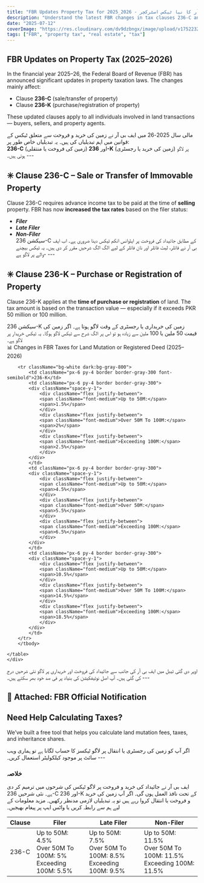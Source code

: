 ```yaml
---
title: "FBR Updates Property Tax for 2025_2026 - ایف بی آر کا نیا ٹیکس اسٹرکچر"
description: "Understand the latest FBR changes in tax clauses 236-C and 236-K for land mutation and registered deed for property in Pakistan.fbr immovable property declaration requirement. Read in both English and Urdu."
date: "2025-07-12"
coverImage: "https://res.cloudinary.com/dv9dzbngx/image/upload/v1752232319/blogs/fbr_2025_vzm0vx.png"
tags: ["FBR", "property tax", "real estate", "tax"]
---
```


## FBR Updates on Property Tax (2025–2026)

In the financial year 2025–26, the Federal Board of Revenue (FBR) has announced significant updates in property taxation laws. The changes mainly affect:

- Clause **236-C** (sale/transfer of property)
- Clause **236-K** (purchase/registration of property)

These updated clauses apply to all individuals involved in land transactions — buyers, sellers, and property agents.

<div className="section-spacing">
  <Urdu>
    مالی سال 2025-26 میں ایف بی آر نے زمین کی خرید و فروخت سے متعلق ٹیکس کے
    قوانین میں اہم تبدیلیاں کی ہیں۔ یہ تبدیلیاں خاص طور پر:
    <br />
    <strong>236-C</strong> (زمین کی فروخت یا منتقلی) اور
    <strong>236-K</strong> (زمین کی خرید یا رجسٹری) پر لاگو ہوتی ہیں۔
  </Urdu>
  ---
</div>


## ✳️ Clause 236-C – Sale or Transfer of Immovable Property

Clause 236-C requires advance income tax to be paid at the time of **selling** property. FBR has now **increased the tax rates** based on the filer status:

- **_Filer_**
- **_Late Filer_**
- **_Non-Filer_**
  <div className="section-spacing">
    <Urdu>
      سیکشن 236-C کے مطابق جائیداد کی فروخت پر ایڈوانس انکم ٹیکس دینا ضروری ہے۔
      اب ایف بی آر نے فائلر، لیٹ فائلر اور نان فائلر کے لیے الگ الگ شرحیں مقرر
     کر دی ہیں۔
     یہ ٹیکس بیچنے والے پر لاگو ہے-
    </Urdu>
    ---
  </div>



## ✳️ Clause 236-K – Purchase or Registration of Property

Clause 236-K applies at the **time of purchase or registration** of land. The tax amount is based on the transaction value — especially if it exceeds PKR 50 million or 100 million.

<div className="section-spacing">
<Urdu>
  سیکشن 236-K زمین کی خریداری یا رجسٹری کے وقت لاگو ہوتا ہے۔ اگر زمین کی قیمت 50
  ملین یا 100 ملین سے زیادہ ہو تو اس پر الگ شرح سے ٹیکس لاگو ہوگا۔
یہ ٹیکس خریدار پر لاگو ہے۔
</Urdu>
</div>
<div className="">
  <div className="text-center text-lg font-semibold text-gray-800 dark:text-gray-200 mb-2">
    📊 Changes in FBR Taxes for Land Mutation or Registered Deed (2025–2026)
  </div>
    <div className="flex justify-center overflow-x-auto">
    <table className="w-full max-w-4xl text-sm text-left rtl:text-right text-gray-500 dark:text-gray-400 border border-gray-300">
        <thead className="text-xs text-gray-700 uppercase bg-gray-100 dark:bg-gray-700 dark:text-gray-400">
        <tr>
            <th className="px-6 py-3 border border-gray-300"><span className="font-semibold">Clause</span></th>
            <th className="px-6 py-3 border border-gray-300"><span className="font-semibold">Filer</span></th>
            <th className="px-6 py-3 border border-gray-300"><span className="font-semibold">Late Filer</span></th>
            <th className="px-6 py-3 border border-gray-300"><span className="font-semibold">Non-Filer</span></th>
        </tr>
        </thead>
        <tbody>
        <tr className="bg-white dark:bg-gray-800">
            <td className="px-6 py-4 border border-gray-300 font-semibold">236-C</td>
            <td className="px-6 py-4 border border-gray-300">
            <div className="space-y-1">
                <div className="flex justify-between">
                <span className="font-medium">Up to 50M:</span>
                <span>4.5%</span>
                </div>
                <div className="flex justify-between">
                <span className="font-medium">Over 50M To 100M:</span>
                <span>5%</span>
                </div>
                <div className="flex justify-between">
                <span className="font-medium">Exceeding 100M:</span>
                <span>5.5%</span>
                </div>
            </div>
            </td>
            <td className="px-6 py-4 border border-gray-300">
            <div className="space-y-1">
                <div className="flex justify-between">
                <span className="font-medium">Up to 50M:</span>
                <span>7.5%</span>
                </div>
                <div className="flex justify-between">
                <span className="font-medium">Over 50M To 100M:</span>
                <span>8.5%</span>
                </div>
                <div className="flex justify-between">
                <span className="font-medium">Exceeding 100M:</span>
                <span>9.5%</span>
                </div>
            </div>
            </td>
            <td className="px-6 py-4 border border-gray-300">
            <div className="space-y-1">
                <div className="flex justify-between">
                <span className="font-medium">Up to 50M:</span>
                <span>11.5%</span>
                </div>
                <div className="flex justify-between">
                <span className="font-medium">Over 50M To 100M:</span>
                <span>11.5%</span>
                </div>
                <div className="flex justify-between">
                <span className="font-medium">Exceeding 100M:</span>
                <span>11.5%</span>
                </div>
            </div>
            </td>
        </tr>

        <tr className="bg-white dark:bg-gray-800">
            <td className="px-6 py-4 border border-gray-300 font-semibold">236-K</td>
            <td className="px-6 py-4 border border-gray-300">
            <div className="space-y-1">
                <div className="flex justify-between">
                <span className="font-medium">Up to 50M:</span>
                <span>1.5%</span>
                </div>
                <div className="flex justify-between">
                <span className="font-medium">Over 50M To 100M:</span>
                <span>2%</span>
                </div>
                <div className="flex justify-between">
                <span className="font-medium">Exceeding 100M:</span>
                <span>2.5%</span>
                </div>
            </div>
            </td>
            <td className="px-6 py-4 border border-gray-300">
            <div className="space-y-1">
                <div className="flex justify-between">
                <span className="font-medium">Up to 50M:</span>
                <span>4.5%</span>
                </div>
                <div className="flex justify-between">
                <span className="font-medium">Over 50M:</span>
                <span>5.5%</span>
                </div>
                <div className="flex justify-between">
                <span className="font-medium">Exceeding 100M:</span>
                <span>6.5%</span>
                </div>
            </div>
            </td>
            <td className="px-6 py-4 border border-gray-300">
            <div className="space-y-1">
                <div className="flex justify-between">
                <span className="font-medium">Up to 50M:</span>
                <span>10.5%</span>
                </div>
                <div className="flex justify-between">
                <span className="font-medium">Over 50M To 100M:</span>
                <span>14.5%</span>
                </div>
                <div className="flex justify-between">
                <span className="font-medium">Exceeding 100M:</span>
                <span>18.5%</span>
                </div>
            </div>
            </td>
        </tr>
        </tbody>

    </table>
    </div>

</div>

<div className="section-spacing">
  <Urdu>
    اوپر دی گئی ٹیبل میں ایف بی آر کی جانب سے جائیداد کی فروخت اور خریداری پر
    لاگو نئی شرحیں درج کی گئی ہیں۔ آپ اصل نوٹیفکیشن کی بنیاد پر فی صد خود بھر
    سکتے ہیں۔
  </Urdu>
  ---
</div>

<div className='section-spacing'>
<h2 className="text-center font-semibold mt-4">
  📎 Attached: FBR Official Notification
</h2>

<BlogImage
  src="https://res.cloudinary.com/dv9dzbngx/image/upload/v1752228296/blogs/fbr_25-26_wxpni3.png"
  alt="Official FBR Notification showing tax update for 2025–2026 on clauses 236-C and 236-K"
  width={800}
  height={1000}
  className="my-7"
/>
---
</div>



## Need Help Calculating Taxes?

We’ve built a free tool that helps you calculate land mutation fees, taxes, and inheritance shares.

<div className='section-spacing'>
<Urdu>
  اگر آپ کو زمین کی رجسٹری یا انتقال پر لاگو ٹیکسز کا حساب لگانا ہے تو ہماری ویب
  سائٹ پر موجود <UrduLink href="/#calculator"> کیلکولیٹر </UrduLink> استعمال
  کریں۔
</Urdu>
---
</div>



<h3 className="text-nafess text-4xl font-semibold text-center mt-6">خلاصہ</h3>

<Urdu>
  ایف بی آر نے جائیداد کی خرید و فروخت پر لاگو ٹیکس کی شرحوں میں ترمیم کر دی ہے۔
  نئی شرحیں 236-C اور 236-K کے تحت نافذ العمل ہوں گی۔ اگر آپ زمین کی خرید و
  فروخت یا انتقال کروا رہے ہیں تو یہ تبدیلیاں لازمی مدنظر رکھیں۔ مزید معلومات کے
  لیے <UrduLink href="/#contact"> ہم سے رابطہ کریں </UrduLink> یا واٹس ایپ پر
  پیغام بھیجیں۔
</Urdu>
